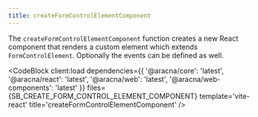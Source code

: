 ```yaml
---
title: createFormControlElementComponent
---
```



The `createFormControlElementComponent` function creates a new React component that renders a custom element which extends `FormControlElement`.
Optionally the events can be defined as well.

<CodeBlock
  client:load
  dependencies={{
    '@aracna/core': 'latest',
    '@aracna/react': 'latest',
    '@aracna/web': 'latest',
    '@aracna/web-components': 'latest'
  }}
  files={SB_CREATE_FORM_CONTROL_ELEMENT_COMPONENT}
  template='vite-react'
  title='createFormControlElementComponent'
/>
